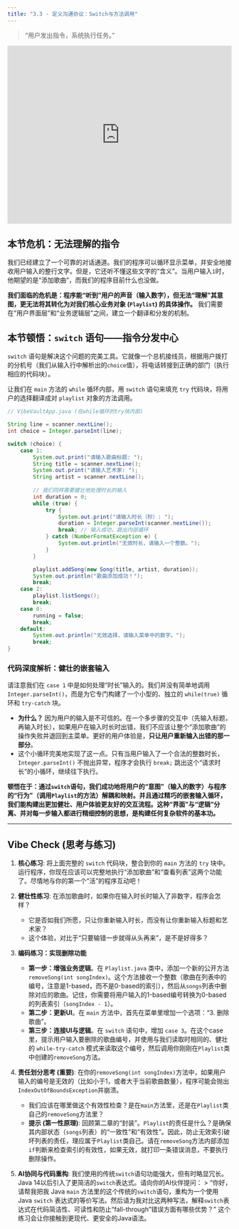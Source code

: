 ```yaml
---
title: "3.3 - 定义沟通协议：Switch与方法调用"
---
```


> "用户发出指令，系统执行任务。" 

::: {.video-container}
<iframe src="https://player.bilibili.com/player.html?bvid=BV1M5Jfz2E7K&page=1" scrolling="no" border="0" frameborder="no" framespacing="0" allowfullscreen="true" width="100%" height="400"></iframe>
:::

## 本节危机：无法理解的指令

我们已经建立了一个可靠的对话通道。我们的程序可以循环显示菜单，并安全地接收用户输入的整行文字。但是，它还听不懂这些文字的“含义”。当用户输入`1`时，他期望的是“添加歌曲”，而我们的程序目前什么也没做。

**我们面临的危机是：程序能“听到”用户的声音（输入数字），但无法“理解”其意图，更无法将其转化为对我们核心业务对象 (`Playlist`) 的具体操作。** 我们需要在“用户界面层”和“业务逻辑层”之间，建立一个翻译和分发的机制。

## 本节顿悟：`switch` 语句——指令分发中心

`switch` 语句是解决这个问题的完美工具。它就像一个总机接线员，根据用户拨打的分机号（我们从输入行中解析出的`choice`值），将电话转接到正确的部门（执行相应的代码块）。

让我们在 `main` 方法的 `while` 循环内部，用 `switch` 语句来填充 `try` 代码块，将用户的选择翻译成对 `playlist` 对象的方法调用。

```java
// VibeVaultApp.java (在while循环的try块内部)

String line = scanner.nextLine();
int choice = Integer.parseInt(line);

switch (choice) {
    case 1:
        System.out.print("请输入歌曲标题: ");
        String title = scanner.nextLine();
        System.out.print("请输入艺术家: ");
        String artist = scanner.nextLine();
        
        // 我们同样需要健壮地处理时长的输入
        int duration = 0;
        while (true) {
            try {
                System.out.print("请输入时长（秒）: ");
                duration = Integer.parseInt(scanner.nextLine());
                break; // 输入成功，跳出内部循环
            } catch (NumberFormatException e) {
                System.out.println("无效时长，请输入一个整数。");
            }
        }

        playlist.addSong(new Song(title, artist, duration));
        System.out.println("歌曲添加成功！");
        break;
    case 2:
        playlist.listSongs();
        break;
    case 0:
        running = false;
        break;
    default:
        System.out.println("无效选择，请输入菜单中的数字。");
        break;
}
```

### 代码深度解析：健壮的嵌套输入

请注意我们在 `case 1` 中是如何处理“时长”输入的。我们并没有简单地调用 `Integer.parseInt()`，而是为它专门构建了一个小型的、独立的 `while(true)` 循环和 `try-catch` 块。

*   **为什么？** 因为用户的输入是不可信的。在一个多步骤的交互中（先输入标题，再输入时长），如果用户在输入时长时出错，我们不应该让整个“添加歌曲”的操作失败并退回到主菜单。更好的用户体验是，**只让用户重新输入出错的那一部分**。
*   这个小循环完美地实现了这一点。只有当用户输入了一个合法的整数时长，`Integer.parseInt()` 不抛出异常，程序才会执行 `break;` 跳出这个“请求时长”的小循环，继续往下执行。

**顿悟在于：通过`switch`语句，我们成功地将用户的“意图”（输入的数字）与程序的“行为”（调用`Playlist`的方法）解耦和映射。并且通过精巧的嵌套输入循环，我们能构建出更加健壮、用户体验更友好的交互流程。这种“界面”与“逻辑”分离、并对每一步输入都进行精细控制的思想，是构建任何复杂软件的基本功。**

---

## Vibe Check (思考与练习)

1.  **核心练习**:
    将上面完整的 `switch` 代码块，整合到你的 `main` 方法的 `try` 块中。运行程序，你现在应该可以完整地执行“添加歌曲”和“查看列表”这两个功能了。尽情地与你的第一个“活”的程序互动吧！

2.  **健壮性练习**:
    在添加歌曲时，如果你在输入时长时输入了非数字，程序会怎样？
    *   它是否如我们所愿，只让你重新输入时长，而没有让你重新输入标题和艺术家？
    *   这个体验，对比于“只要输错一步就得从头再来”，是不是好得多？

3.  **编码练习：实现删除功能**
    *   **第一步：增强业务逻辑**。在 `Playlist.java` 类中，添加一个新的公开方法 `removeSong(int songIndex)`。这个方法接收一个整数（歌曲在列表中的编号，注意是1-based，而不是0-based的索引），然后从`songs`列表中删除对应的歌曲。记住，你需要将用户输入的1-based编号转换为0-based的列表索引（`songIndex - 1`）。
    *   **第二步：更新UI**。在 `main` 方法中，首先在菜单里增加一个选项：“3. 删除歌曲”。
    *   **第三步：连接UI与逻辑**。在 `switch` 语句中，增加 `case 3`。在这个case里，提示用户输入要删除的歌曲编号，并使用与我们读取时相同的、健壮的 `while-try-catch` 模式来读取这个编号，然后调用你刚刚在`Playlist`类中创建的`removeSong`方法。

4.  **责任划分思考 (重要)**:
    在你的`removeSong(int songIndex)`方法中，如果用户输入的编号是无效的（比如小于1，或者大于当前歌曲数量），程序可能会抛出`IndexOutOfBoundsException`并崩溃。
    *   我们应该在哪里做这个有效性检查？是在`main`方法里，还是在`Playlist`类自己的`removeSong`方法里？
    *   **提示 (第一性原理)**: 回顾第二章的“封装”。`Playlist`的责任是什么？是确保其内部状态（`songs`列表）的“一致性”和“有效性”。因此，防止无效索引破坏列表的责任，理应属于`Playlist`类自己。请在`removeSong`方法内部添加`if`判断来检查索引的有效性，如果无效，就打印一条错误消息，不要执行删除操作。

5.  **AI协同与代码重构**:
    我们使用的传统`switch`语句功能强大，但有时略显冗长。Java 14以后引入了更简洁的`switch`表达式。请向你的AI伙伴提问：
    > "你好，请帮我把我 Java `main` 方法里的这个传统的`switch`语句，重构为一个使用 Java `switch` 表达式的等价写法。然后请为我对比这两种写法，解释`switch`表达式在代码简洁性、可读性和防止“fall-through”错误方面有哪些优势？"
    这个练习会让你接触到更现代、更安全的Java语法。 